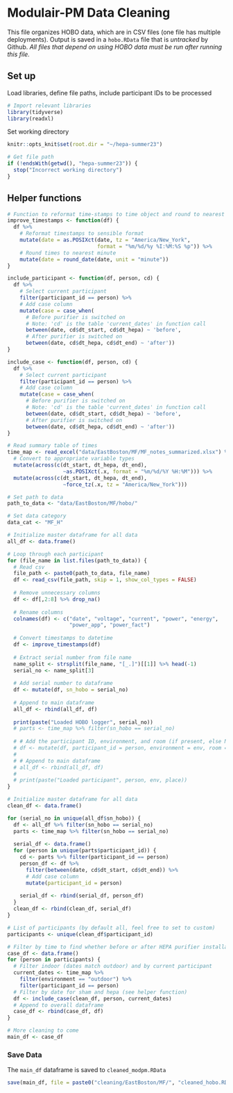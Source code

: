 # Modulair-PM Data Cleaning
This file organizes HOBO data, which are in CSV files (one file has multiple deployments). Output is saved in a `hobo.RData` file that is *untracked* by Github. *All files that depend on using HOBO data must be run after running this file.*


## Set up
Load libraries, define file paths, include participant IDs to be processed
```r
# Import relevant libraries
library(tidyverse)
library(readxl)
```
Set working directory
```r
knitr::opts_knit$set(root.dir = "~/hepa-summer23")
```

```r
# Get file path
if (!endsWith(getwd(), "hepa-summer23")) {
  stop("Incorrect working directory")
}
```

## Helper functions
```r
# Function to reformat time-stamps to time object and round to nearest minute
improve_timestamps <- function(df) {
  df %>%
    # Reformat timestamps to sensible format
    mutate(date = as.POSIXct(date, tz = "America/New_York",
                             format = "%m/%d/%y %I:%M:%S %p")) %>%
    # Round times to nearest minute
    mutate(date = round_date(date, unit = "minute"))
}
```

```r
include_participant <- function(df, person, cd) {
  df %>%
    # Select current participant
    filter(participant_id == person) %>%
    # Add case column
    mutate(case = case_when(
      # Before purifier is switched on
      # Note: 'cd' is the table 'current_dates' in function call
      between(date, cd$dt_start, cd$dt_hepa) ~ 'before',
      # After purifier is switched on
      between(date, cd$dt_hepa, cd$dt_end) ~ 'after'))
}
```

```r
include_case <- function(df, person, cd) {
  df %>%
    # Select current participant
    filter(participant_id == person) %>%
    # Add case column
    mutate(case = case_when(
      # Before purifier is switched on
      # Note: 'cd' is the table 'current_dates' in function call
      between(date, cd$dt_start, cd$dt_hepa) ~ 'before',
      # After purifier is switched on
      between(date, cd$dt_hepa, cd$dt_end) ~ 'after'))
}
```

```r
# Read summary table of times
time_map <- read_excel("data/EastBoston/MF/MF_notes_summarized.xlsx") %>%
  # Convert to appropriate variable types
  mutate(across(c(dt_start, dt_hepa, dt_end), 
                  ~as.POSIXct(.x, format = "%m/%d/%Y %H:%M"))) %>%
  mutate(across(c(dt_start, dt_hepa, dt_end), 
                  ~force_tz(.x, tz = "America/New_York")))
```


```r
# Set path to data
path_to_data <- "data/EastBoston/MF/hobo/"

# Set data category
data_cat <- "MF_H"
```

```r

# Initialize master dataframe for all data
all_df <- data.frame()

# Loop through each participant
for (file_name in list.files(path_to_data)) {
  # Read csv
  file_path <- paste0(path_to_data, file_name)
  df <- read_csv(file_path, skip = 1, show_col_types = FALSE)
  
  # Remove unnecessary columns
  df <- df[,2:8] %>% drop_na()
  
  # Rename columns
  colnames(df) <- c("date", "voltage", "current", "power", "energy", 
                    "power_app", "power_fact")
  
  # Convert timestamps to datetime
  df <- improve_timestamps(df)
  
  # Extract serial number from file name
  name_split <- strsplit(file_name, "[_.]")[[1]] %>% head(-1)
  serial_no <- name_split[3]
  
  # Add serial number to dataframe
  df <- mutate(df, sn_hobo = serial_no)
  
  # Append to main dataframe
  all_df <- rbind(all_df, df)
  
  print(paste("Loaded HOBO logger", serial_no))
  # parts <- time_map %>% filter(sn_hobo == serial_no)
  
  # # Add the participant ID, environment, and room (if present, else NA)
  # df <- mutate(df, participant_id = person, environment = env, room = place)
  # 
  # # Append to main dataframe
  # all_df <- rbind(all_df, df)
  # 
  # print(paste("Loaded participant", person, env, place))
}
```
```r
# Initialize master dataframe for all data
clean_df <- data.frame()

for (serial_no in unique(all_df$sn_hobo)) {
  df <- all_df %>% filter(sn_hobo == serial_no)
  parts <- time_map %>% filter(sn_hobo == serial_no)
  
  serial_df <- data.frame()
  for (person in unique(parts$participant_id)) {
    cd <- parts %>% filter(participant_id == person)
    person_df <- df %>%
      filter(between(date, cd$dt_start, cd$dt_end)) %>%
      # Add case column
      mutate(participant_id = person)
    
    serial_df <- rbind(serial_df, person_df)
  }
  clean_df <- rbind(clean_df, serial_df)
}
```

```r
# List of participants (by default all, feel free to set to custom)
participants <- unique(clean_df$participant_id)

# Filter by time to find whether before or after HEPA purifier installation
case_df <- data.frame()
for (person in participants) {
  # Filter indoor (dates match outdoor) and by current participant
  current_dates <- time_map %>% 
    filter(environment == "outdoor") %>%
    filter(participant_id == person)
  # Filter by date for sham and hepa (see helper function)
  df <- include_case(clean_df, person, current_dates)
  # Append to overall dataframe
  case_df <- rbind(case_df, df)
}
```

```r
# More cleaning to come
main_df <- case_df
```

### Save Data
The `main_df` dataframe is saved to `cleaned_modpm.RData`
```r
save(main_df, file = paste0("cleaning/EastBoston/MF/", "cleaned_hobo.RData"))
```